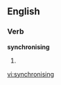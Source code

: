==English==

===Verb===
'''synchronising'''

# {{present participle of|[[synchronise]]}}

[[vi:synchronising]]